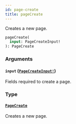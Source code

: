 ```yaml
---
id: page-create
title: pageCreate
---
```


Creates a new page.

```graphql
pageCreate(
  input: PageCreateInput!
): PageCreate

```

### Arguments

#### `input` ([`PageCreateInput!`](/developer/api-reference/inputs/page-create-input.mdx))

Fields required to create a page.

### Type

#### [`PageCreate`](/developer/api-reference/objects/page-create.mdx)

Creates a new page.
